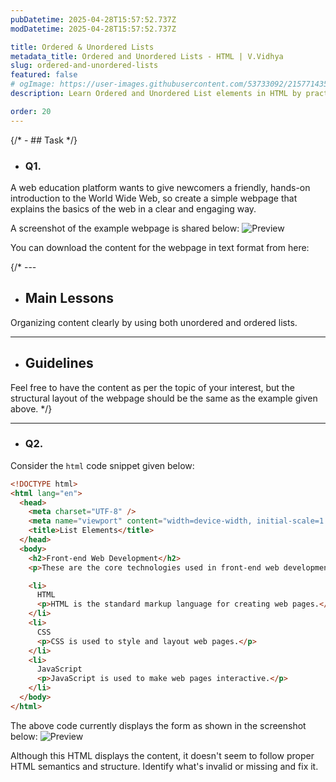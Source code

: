 ```yaml
---
pubDatetime: 2025-04-28T15:57:52.737Z
modDatetime: 2025-04-28T15:57:52.737Z

title: Ordered & Unordered Lists
metadata_title: Ordered and Unordered Lists - HTML | V.Vidhya
slug: ordered-and-unordered-lists
featured: false
# ogImage: https://user-images.githubusercontent.com/53733092/215771435-25408246-2309-4f8b-a781-1f3d93bdf0ec.png
description: Learn Ordered and Unordered List elements in HTML by practicing exercises based on real-world scenarios with V.Vidhya.

order: 20
---
```



{/* - ## Task */}

- ### Q1.

A web education platform wants to give newcomers a friendly, hands-on introduction to the World Wide Web, so
create a simple webpage that explains the basics of the web in a clear and engaging way.

A screenshot of the example webpage is shared below:
![Preview](@/assets/courses/programming/webdev/html/exercises/ordered-and-unordered-lists/1.png)

<div class="w-full mt-10"></div>

<div class="flex flex-col lg:flex-row lg:gap-3 justify-center items-start lg:justify-start lg:items-center">
    <p class="!my-2.5 lg:!my-5">You can download the content for the webpage in text format from here:</p> 
    <FileDownload fileSrc={FileSrc} fileName="content.txt" />
</div>

<div class="w-full mb-12"></div>

{/* ---

- ## Main Lessons

Organizing content clearly by using both unordered and ordered lists.

---

- ## Guidelines

Feel free to have the content as per the topic of your interest, but the structural layout of the webpage should be the same as the example given above. */}

---

- ### Q2.

Consider the `html` code snippet given below:

```html
<!DOCTYPE html>
<html lang="en">
  <head>
    <meta charset="UTF-8" />
    <meta name="viewport" content="width=device-width, initial-scale=1.0" />
    <title>List Elements</title>
  </head>
  <body>
    <h2>Front-end Web Development</h2>
    <p>These are the core technologies used in front-end web development:</p>

    <li>
      HTML
      <p>HTML is the standard markup language for creating web pages.</p>
    </li>
    <li>
      CSS
      <p>CSS is used to style and layout web pages.</p>
    </li>
    <li>
      JavaScript
      <p>JavaScript is used to make web pages interactive.</p>
    </li>
  </body>
</html>
```

The above code currently displays the form as shown in the screenshot below:
![Preview](@/assets/courses/programming/webdev/html/exercises/ordered-and-unordered-lists/2.png)

Although this HTML displays the content, it doesn't seem to follow proper HTML semantics and structure. 
Identify what's invalid or missing and fix it.